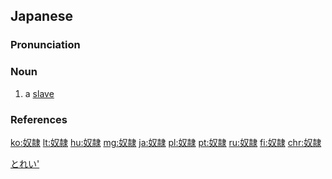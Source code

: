 {{also|奴隸|奴隶}}
==Japanese==
{{wikipedia|lang=ja}}
{{ja-kanjitab|ぬ|れい|yomi=o}}
{{ja-kanjitab|ど|れい|yomi=o}}

===Pronunciation===
{{ja-pron|どれい|y=ko|acc=0|acc_ref=NHK,SMK5,DJR}}

===Noun===
{{ja-noun|どれい|kyu=奴隸|ぬれい}}

# a [[slave]] {{gloss|person owned by another, forced to work for another or to perform sexual acts}}

===References===
<references/>

[[Category:ja:Slavery|とれい']]

[[ko:奴隷]]
[[lt:奴隷]]
[[hu:奴隷]]
[[mg:奴隷]]
[[ja:奴隷]]
[[pl:奴隷]]
[[pt:奴隷]]
[[ru:奴隷]]
[[fi:奴隷]]
[[chr:奴隷]]